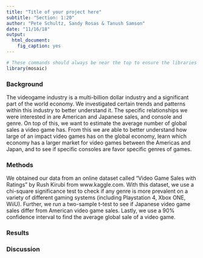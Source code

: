 ```yaml
---
title: "Title of your project here"
subtitle: "Section: 1:20"
author: "Pete Schultz, Sandy Rosas & Tanush Samson"
date: "11/16/18"
output: 
  html_document: 
    fig_caption: yes
---
```



```r
# These commands should always be near the top to ensure the libraries are loaded before the analysis.
library(mosaic)
```


### Background
The videogame industry is a multi-billion dollar industry and a significant part of the world economy. We investigated certain trends and patterns within this industry to better understand it. The specific relationships we were interested in are American and Japanese sales, and console and genre. On top of this, we want to estimate the average number of global sales a video game has. From this we are able to better understand how large of an impact video games has on the global economy, learn which economy has a larger market for video games between the Americas and Japan, and to see if specific consoles are favor specific genres of games.


### Methods
We obtained our data from an online dataset called "Video Game Sales with Ratings" by Rush Kirubi from www.kaggle.com. With this dataset, we use a chi-square significance test to check if any genre is more prevalent on a variety of different gaming systems (including Playstation 4, Xbox ONE, WiiU). Further, we run a two-sample t-test to see if Japanese video game sales differ from American video game sales. Lastly, we use a 90% confidence interval to find the average global sale of a video game.

### Results


### Discussion
